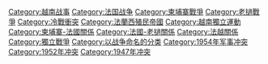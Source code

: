 {{catmore}}
{{Commonscat|First Indochina War}}

[[Category:越南战事|Category:越南战事]]
[[Category:法国战争|Category:法国战争]]
[[Category:柬埔寨戰爭|Category:柬埔寨戰爭]]
[[Category:老撾戰爭|Category:老撾戰爭]]
[[Category:冷戰衝突|Category:冷戰衝突]]
[[Category:法蘭西殖民帝國|Category:法蘭西殖民帝國]]
[[Category:越南獨立運動|Category:越南獨立運動]]
[[Category:柬埔寨-法國關係|Category:柬埔寨-法國關係]]
[[Category:法國-老撾關係|Category:法國-老撾關係]]
[[Category:法越關係|Category:法越關係]]
[[Category:獨立戰爭|Category:獨立戰爭]]
[[Category:以战争命名的分类|Category:以战争命名的分类]]
[[Category:1954年军事冲突|Category:1954年军事冲突]]
[[Category:1952年冲突|Category:1952年冲突]]
[[Category:1947年冲突|Category:1947年冲突]]